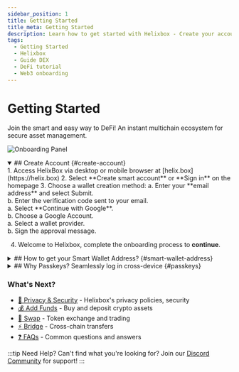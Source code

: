 ```yaml
---
sidebar_position: 1
title: Getting Started
title_meta: Getting Started
description: Learn how to get started with Helixbox - Create your account, manage your Smart Wallet, and explore DeFi services
tags:
  - Getting Started
  - Helixbox
  - Guide DEX
  - DeFi tutorial
  - Web3 onboarding
---
```



# Getting Started

Join the smart and easy way to DeFi! An instant multichain ecosystem for secure asset management.


![Onboarding Panel](../assets/getting_started/getting_started2.png) 

<details open> 
<summary>
## Create Account {#create-account}
</summary>
1. Access HelixBox via desktop or mobile browser at [helix.box](https://helix.box)
2. Select **Create smart account** or **Sign in** on the homepage
3. Choose a wallet creation method:


<Tabs>
  <TabItem value="email" label="Email">
  a. Enter your **email address** and select Submit.<br/>
  b. Enter the verification code sent to your email.<br/>
  </TabItem>
  <TabItem value="google" label="Google Auth">
   a. Select **Continue with Google**.<br/>
   b. Choose a Google Account.<br/>
  </TabItem>
  <TabItem value="wallet" label="Wallet Connect">
   a. Select a wallet provider. <br/>
   b. Sign the approval message.<br/>
  </TabItem>
</Tabs>


4. Welcome to Helixbox, complete the onboarding process to **continue**.

</details>


<details>
<summary>
## How to get your Smart Wallet Address? {#smart-wallet-address}
</summary>

To get your wallet address from Helixbox, you can use any of these methods:

<Tabs>
  <TabItem value="overview" label="From Overview Page">
    1. **Login**: Visit [https://helix.box/overview](https://helix.box/overview) using a desktop/mobile browser
    2. **Navigate to Overview**: Click the **Overview** tab in the navigation bar (Mobile: tap the list icon at the top-left).
    3. At the top of the page, next to the avatar, click the **copy icon** next to your alphanumeric wallet address starting with `0x` (e.g., `0x5AbFc6...ed004b`).

    ![Overview Address](../assets/getting_started/getting_started3.png)
  </TabItem>

  <TabItem value="receive" label="Using Receive Page">
    1. Click the **Receive** button on the overview page or directly visit [helix.box/receive](http://helix.box/receive) from a browser on your computer.
    2. Next to the QR code, it shows the full address.

  ![Receive Address](../assets/getting_started/getting_started1.png)
  </TabItem>

  <TabItem value="avatar" label="From Avatar Menu">
    1. **Login**: Visit [https://helix.box/overview](https://helix.box/overview) using a desktop/mobile browser
    2. In the navigation bar, click the **Avatar button**.
    3. Next to the avatar, click the **copy icon** next to the sentence starting with "0x" followed by hexadecimal characters, like `0x5AbFc6...ed004b`.

  ![Avatar Address](../assets/getting_started/getting_started4.png) 
  </TabItem>
</Tabs>

### Smart Wallet Address: Your Unique ID in the EVM Universe

In the Ethereum Virtual Machine (EVM) ecosystem, a **wallet address** is a unique identifier for each user or smart contract. It acts as an "account number" for interacting with the blockchain, used for sending and receiving tokens, executing smart contracts, and other operations.

Here are some key points about wallet addresses:

1. **Uniqueness**: Each wallet address is unique, ensuring that no two addresses are the same across the entire blockchain network. This uniqueness allows each user or contract to be accurately identified.

2. **Format**: EVM wallet addresses typically start with "0x," followed by 40 hexadecimal characters (a total of 20 bytes), for example, `0x5AbFc6C4E52e1eA1f8eC7D355A3b2D7F4ded004b`.

3. **Access Control**: Wallet addresses are not only used to identify accounts but are also associated with cryptographic keys. Users who possess the corresponding private key can control the assets under that address and make transactions.

4. **Ecosystem Compatibility**: EVM wallet addresses are compatible with Ethereum and other EVM-compatible blockchains (such as Binance Smart Chain, Polygon, etc.), allowing users to seamlessly transfer assets between different chains.

5. **Transaction Records**: All transaction records associated with that address are securely stored on the blockchain, and anyone can access them. This feature enhances transparency and security.

In summary, wallet addresses serve as unique identity markers within the EVM ecosystem, enabling users to securely manage assets and conduct transactions while interacting with other users and smart contracts.
</details>

<details>
<summary>
## Why Passkeys? Seamlessly log in cross-device {#passkeys}
</summary>


Passkeys represent the next generation of authentication, offering a more secure and convenient alternative to traditional passwords. At Helixbox, we've implemented passkey support to provide you with a seamless and secure login experience across all your devices.

### How to Use Passkeys with Helixbox

1. **Setting Up Passkeys**
   - During account creation, at the welcome panel, you'll be prompted to create a passkey
   - Follow your device's prompts to save the passkey using your preferred authentication method
   - Your passkey will be automatically synchronized across your devices

2. **Logging In with Passkeys**
   - Click "Sign in" on the Helixbox homepage
   - Select the passkey option
   - Authenticate using your device's biometric sensor or PIN
   - You're securely logged in!

3. **Manage Passkeys**
   - Access your account settings by clicking on your controller avatar in the top right corner
   - In the Manage Passkeys section, you can:
     - View all registered passkeys
     - Add a new passkey
     - Remove existing passkeys   
   ![Passkey Settings](../assets/getting_started/getting_started5.png) 

### What are Passkeys?

Passkeys are cryptographic credentials that:
- Replace traditional passwords
- Are unique to each website
- Cannot be reused, phished, or leaked
- Your passkeys are automatically backed up and synchronized through your device's cloud service (iCloud, Google Password Manager, etc.)

### Benefits of Using Passkeys

1. **Enhanced Security**
   - Biometric authentication (Face ID, Touch ID, or fingerprint)
   - Resistant to phishing attempts
   - No passwords to remember or potentially leak

2. **Seamless Cross-Device Experience**
   - Sign in easily across all your devices
   - Automatic synchronization through your device's cloud service
   - Works across different operating systems and browsers

3. **Faster Login Process**
   - No need to remember or type passwords
   - Quick biometric verification
   - Automatic device recognition

### Supported Platforms

Passkeys work across:
- iOS 16+ devices
- Android 9+ devices
- macOS Ventura and later
- Windows 10 and 11
- Major browsers (Chrome, Safari, Firefox, Edge)
</details>

### What's Next?
- [🔐 Privacy & Security](/docs/introduction/privacy-security) - Helixbox's privacy policies, security
- [💰 Add Funds](/docs/funding/add-funds) - Buy and deposit crypto assets
- [🔄 Swap](/docs/swap) - Token exchange and trading
- [⚡ Bridge](/docs/bridge) - Cross-chain transfers
- [❓ FAQs](/docs/faqs/smart-wallet-faq) - Common questions and answers


:::tip Need Help?
Can't find what you're looking for? Join our [Discord Community](https://discord.gg/6XyyNGugdE) for support!
:::
